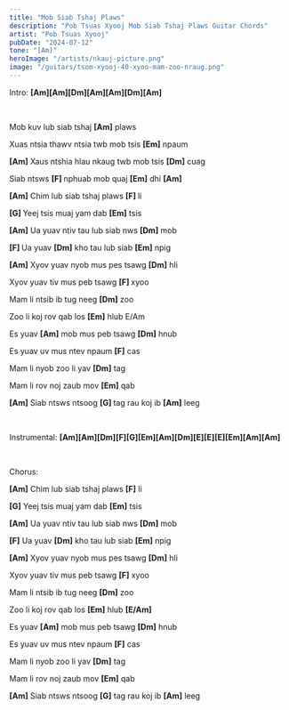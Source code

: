 ```yaml
---
title: "Mob Siab Tshaj Plaws"
description: "Pob Tsuas Xyooj Mob Siab Tshaj Plaws Guitar Chords"
artist: "Pob Tsuas Xyooj"
pubDate: "2024-07-12"
tone: "[Am]"
heroImage: "/artists/nkauj-picture.png"
image: "/guitars/tsom-xyooj-40-xyoo-mam-zoo-nraug.png"
---
```



Intro:  <b>[Am][Am][Dm][Am][Am][Dm][Am]</b>

<br />

Mob kuv lub siab  tshaj <b>[Am]</b> plaws

Xuas ntsia thawv ntsia twb mob tsis <b>[Em]</b> npaum

<b>[Am]</b> Xaus ntshia hlau nkaug twb mob tsis <b>[Dm]</b> cuag

Siab ntsws <b>[F] </b>nphuab mob quaj <b>[Em]</b> dhi <b>[Am]</b>

<b>[Am]</b> Chim lub siab tshaj plaws <b>[F] </b>li

<b>[G] </b>Yeej tsis muaj yam dab <b>[Em]</b> tsis

<b>[Am]</b> Ua yuav ntiv tau lub siab nws <b>[Dm]</b> mob

<b>[F] </b>Ua yuav <b>[Dm]</b> kho tau lub siab <b>[Em]</b> npig

<b>[Am]</b> Xyov yuav nyob mus pes tsawg <b>[Dm]</b> hli

Xyov yuav tiv mus peb tsawg <b>[F] </b>xyoo

Mam li ntsib ib tug neeg <b>[Dm]</b> zoo

Zoo li koj rov qab los <b>[Em]</b> hlub E/Am

Es yuav <b>[Am]</b> mob mus peb tsawg <b>[Dm]</b> hnub

Es yuav uv mus ntev npaum <b>[F]</b> cas

Mam li nyob zoo li yav <b>[Dm]</b> tag

Mam li rov noj zaub mov <b>[Em]</b> qab

<b>[Am]</b> Siab ntsws ntsoog <b>[G] </b>tag rau koj ib <b>[Am]</b> leeg

<br />

Instrumental: <b>[Am][Am][Dm][F][G][Em][Am][Dm][E][E][E][Em][Am][Am]</b>

<br />

Chorus:

<b>[Am]</b> Chim lub siab tshaj plaws <b>[F]</b> li

<b>[G]</b> Yeej tsis muaj yam dab <b>[Em]</b> tsis

<b>[Am]</b> Ua yuav ntiv tau lub siab nws <b>[Dm]</b> mob

<b>[F]</b> Ua yuav <b>[Dm]</b> kho tau lub siab <b>[Em]</b> npig

<b>[Am]</b> Xyov yuav nyob mus pes tsawg <b>[Dm]</b> hli

Xyov yuav tiv mus peb tsawg <b>[F]</b> xyoo

Mam li ntsib ib tug neeg <b>[Dm]</b> zoo

Zoo li koj rov qab los <b>[Em]</b> hlub <b>[E/Am]</b>

Es yuav <b>[Am]</b> mob mus peb tsawg <b>[Dm]</b> hnub

Es yuav uv mus ntev npaum <b>[F]</b> cas

Mam li nyob zoo li yav <b>[Dm]</b> tag

Mam li rov noj zaub mov <b>[Em]</b> qab

<b>[Am]</b> Siab ntsws ntsoog <b>[G]</b> tag rau koj ib <b>[Am]</b> leeg

